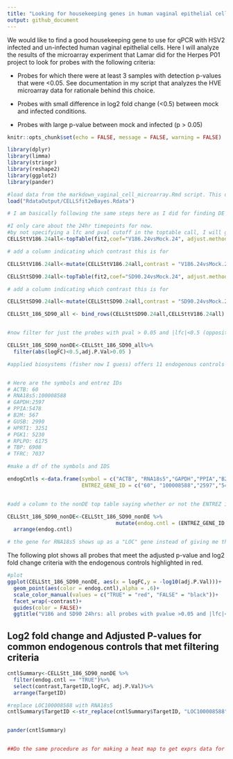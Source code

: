```yaml
---
title: "Looking for housekeeping genes in human vaginal epithelial cell MA data"
output: github_document
---
```


We would like to find a good housekeeping gene to use for qPCR with HSV2 infected and un-infected human vaginal epithelial cells. Here I will analyze the results of the microarray experiment that Lamar did for the Herpes P01 project to look for probes with the following criteria:

* Probes for which there were at least 3 samples with detection p-values
that were <0.05. See documentation in my script that analyzes the HVE microarray data for rationale behind this choice.

* Probes with small difference in log2 fold change (<0.5) between mock and infected conditions.

* Probes with large p-value between mock and infected (p > 0.05)


```r
knitr::opts_chunk$set(echo = FALSE, message = FALSE, warning = FALSE)

library(dplyr)
library(limma)
library(stringr)
library(reshape2)
library(ggplot2)
library(pander)
```


```r
#load data from the markdown_vaginal_cell_microarray.Rmd script. This data has already been filtered for detection. 
load("RdataOutput/CELLSfit2eBayes.Rdata")

# I am basically following the same steps here as I did for finding DE probes except I will filter for the opposite criteria, i.e. pvalue >0.05 and |lfc| <0.5.

#I only care about the 24hr timepoints for now.
#by not specifying a lfc and pval cutoff in the toptable call, I will get data for all probes (no filtering yet)
CELLSttV186.24all<-topTable(fit2,coef="V186.24vsMock.24", adjust.method = "BH", number=Inf)

# add a column indicating which contrast this is for

CELLSttV186.24all<-mutate(CELLSttV186.24all,contrast = "V186.24vsMock.24")

```


```r

CELLSttSD90.24all<-topTable(fit2,coef="SD90.24vsMock.24", adjust.method = "BH", number=Inf)

# add a column indicating which contrast this is for

CELLSttSD90.24all<-mutate(CELLSttSD90.24all,contrast = "SD90.24vsMock.24")
```

```r

CELLStt_186_SD90_all <- bind_rows(CELLSttSD90.24all,CELLSttV186.24all)


#now filter for just the probes with pval > 0.05 and |lfc|<0.5 (opposite of my criteria for DE probes)

CELLStt_186_SD90_nonDE<-CELLStt_186_SD90_all%>%
  filter(abs(logFC)<0.5,adj.P.Val>0.05 )


```


```r

#applied biosystems (fisher now I guess) offers 11 endogenous controls for qPCR:


# Here are the symbols and entrez IDs
# ACTB: 60
# RNA18s5:100008588
# GAPDH:2597
# PPIA:5478
# B2M: 567
# GUSB: 2990
# HPRT1: 3251
# PGK1: 5230
# RPLPO: 6175
# TBP: 6908
# TFRC: 7037 

#make a df of the symbols and IDS

endogCntls <-data.frame(symbol = c("ACTB", "RNA18s5","GAPDH","PPIA","B2M","GUSB","HPRT1","PGK1","RPLPO","TBP","TFRC"),
                        ENTREZ_GENE_ID = c("60", "100008588","2597","5478","567","2990","3251","5230","6175","6908","7037"))


#add a column to the nonDE top table saying whether or not the ENTREZ id is one of the endog cntls

CELLStt_186_SD90_nonDE<-CELLStt_186_SD90_nonDE %>%
                                   mutate(endog.cntl = (ENTREZ_GENE_ID %in% endogCntls$ENTREZ_GENE_ID))%>%
  arrange(endog.cntl)

# the gene for RNA18s5 shows up as a "LOC" gene instead of giving me the symbol I expect, but when I look up the LOC symbol in NCBI it takes me to human RNA18s5 so I guess that is right...
```

The following plot shows all probes that meet the adjusted p-value and log2 fold change criteria with the endogenous controls highlighted in red.

```r
#plot
ggplot(CELLStt_186_SD90_nonDE, aes(x = logFC,y = -log10(adj.P.Val)))+
  geom_point(aes(color = endog.cntl),alpha = .6)+
  scale_color_manual(values = c("TRUE" = "red", "FALSE" = "black"))+
  facet_wrap(~contrast)+
  guides(color = FALSE)+
  ggtitle("V186 and SD90 24hrs: all probes with pvalue >0.05 and |lfc|<0.5")
```


## Log2 fold change and Adjusted P-values for common endogenous controls that met filtering criteria

```r

cntlSummary<-CELLStt_186_SD90_nonDE %>%
  filter(endog.cntl == "TRUE")%>%
  select(contrast,TargetID,logFC, adj.P.Val)%>%
  arrange(TargetID)

#replace LOC100008588 with RNA18s5
cntlSummary$TargetID <-str_replace(cntlSummary$TargetID, "LOC100008588","RNA18s5")


pander(cntlSummary)


##Do the same procedure as for making a heat map to get exprs data for a certain contrast, then melt to make box plots. See SH's code
```


